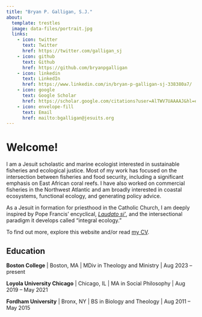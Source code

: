 ```yaml
---
title: "Bryan P. Galligan, S.J."
about:
  template: trestles
  image: data-files/portrait.jpg
  links:
    - icon: twitter
      text: Twitter
      href: https://twitter.com/galligan_sj
    - icon: github
      text: Github
      href: https://github.com/bryanpgalligan
    - icon: linkedin
      text: LinkedIn
      href: https://www.linkedin.com/in/bryan-p-galligan-sj-338380a7/
    - icon: google
      text: Google Scholar
      href: https://scholar.google.com/citations?user=AlTWV7UAAAAJ&hl=en
    - icon: envelope-fill
      text: Email
      href: mailto:bgalligan@jesuits.org
---
```


# Welcome!

I am a Jesuit scholastic and marine ecologist interested in sustainable fisheries and ecological justice. Most of my work has focused on the intersection between fisheries and food security, including a significant emphasis on East African coral reefs. I have also worked on commercial fisheries in the Northwest Atlantic and am broadly interested in coastal ecosystems, functional ecology, and generating policy advice.

As a Jesuit in formation for priesthood in the Catholic Church, I am deeply inspired by Pope Francis' encyclical, [*Laudato si'*](https://www.vatican.va/content/francesco/en/encyclicals/documents/papa-francesco_20150524_enciclica-laudato-si.html), and the intersectional paradigm it develops called "integral ecology."

To find out more, explore this website and/or read [my CV](data-files/galligan-cv.pdf).

## Education

**Boston College** | Boston, MA | MDiv in Theology and Ministry | Aug 2023 -- present

**Loyola University Chicago** | Chicago, IL | MA in Social Philosophy | Aug 2019 -- May 2021

**Fordham University** | Bronx, NY | BS in Biology and Theology | Aug 2011 -- May 2015